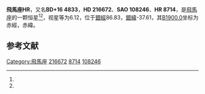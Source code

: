 {{Starbox begin
| name = 飛馬座HR
}}
{{Starbox observe
| epoch = [[J2000.0|J2000.0]]
| constell = [[飛馬座|飛馬座]]<ref name=SIMBAD>{{cite web
 | url=http://simbad.u-strasbg.fr/simbad/sim-id?Ident=HR+8714
 | title =Pulsating variable Star
 | publisher=Centre de Données astronomiques de Strasbourg
 | work=SIMBAD
 | accessdate=2012-07-13}}</ref><ref name=DATA>{{cite web
 | url=http://vizier.u-strasbg.fr/viz-bin/VizieR-5?-out.add=.&-source=5050&-corr=PK=HR&-out.max=9999&HR=8714
 | title =VizieR Detailed Page
 | accessdate=2012-07-13}}</ref>
| 星官 = 
| ra = {{RA|22|54|35.7}}<ref name=SIMBAD /><ref name=DATA />
| dec = {{DEC|+16|56|30}}<ref name=SIMBAD /><ref name=DATA />
| appmag_v = 6.12<ref name=SIMBAD /><ref name=DATA />
}}
{{Starbox character
| class = S4+/1+<ref name=SIMBAD /><ref name=DATA />
| b-v = 1.77<ref name=SIMBAD /><ref name=DATA />
| u-b = 1.86<ref name=SIMBAD /><ref name=DATA />
| r-i = <ref name=SIMBAD /><ref name=DATA />
| variable = 
}}
{{Starbox astrometry
| radial_v = 1.86
| prop_mo_ra = 11
| parallax = 
| p_error = 
}}
{{Starbox catalog
| names =BD+16 4833，[[SAO星表|SAO]] 108246，[[HD星表|HD]] 216672，[[HR星表|HR]] 8714}}
{{Starbox reference |Simbad=HR+8714}}
{{Starbox end}}

'''飛馬座HR'''，又名'''BD+16 4833'''，'''HD 216672'''、'''SAO 108246'''、'''HR 8714'''，是[[飛馬座|飛馬座]]的一颗恒星<ref name=SIMBAD /><ref name=DATA />，视星等为6.12，位于[[銀道座標系|銀經]]86.83，[[銀道座標系|銀緯]]-37.61，其[[B1900.0|B1900.0]]坐标为赤經{{RA|22|49|39.8}}，赤緯{{DEC|+16|-37.61|34}}。

== 参考文献 ==
{{reflist}}

{{飞马座恒星}}

[[Category:飛馬座|Category:飛馬座]]
[[Category:HD和HDE天體|216672]]
[[Category:HR天體|8714]]
[[Category:SAO天體|108246]]


{{star-stub}}